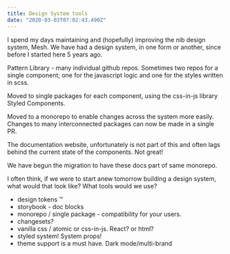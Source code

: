 ```yaml
---
title: Design System tools
date: "2020-03-03T07:02:43.490Z"
---
```

I spend my days maintaining and (hopefully) improving the nib design system, Mesh. We have had a design system, in one form or another, since before I started here 5 years ago.

Pattern Library - many individual github repos. Sometimes two repos for a single component; one for the javascript logic and one for the styles written in scss.

Moved to single packages for each component, using the css-in-js library Styled Components.

Moved to a monorepo to enable changes across the system more easily. Changes to many interconnected packages can now be made in a single PR.

The documentation website, unfortunately is not part of this and often lags behind the current state of the components. Not great!

We have begun the migration to have these docs part of same monorepo.



I often think, if we were to start anew tomorrow building a design system, what would that look like? What tools would we use?

- design tokens &#8482;
- storybook - doc blocks
- monorepo / single package - compatibility for your users.
- changesets?
- vanilla css / atomic or css-in-js. React? or html?
- styled system! System props!
- theme support is a must have. Dark mode/multi-brand

